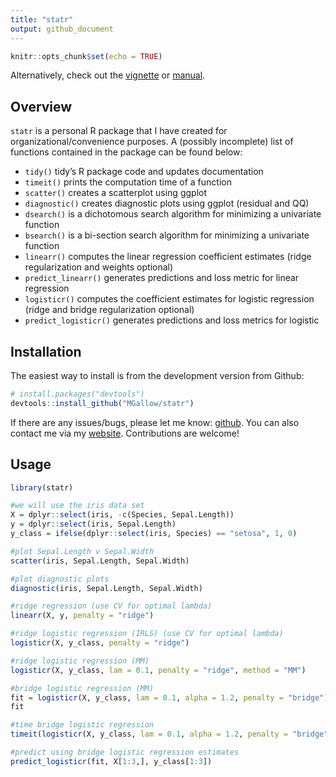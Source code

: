 ```yaml
---
title: "statr"
output: github_document
---
```


```r
knitr::opts_chunk$set(echo = TRUE)
```

Alternatively, check out the [vignette](https://htmlpreview.github.io/?https://github.com/MGallow/statr/blob/master/Vignette.html) or [manual](https://github.com/MGallow/statr/blob/master/statr.pdf).

## Overview

`statr` is a personal R package that I have created for organizational/convenience purposes. A (possibly incomplete) list of functions contained in the package can be found below:

* `tidy()` tidy's R package code and updates documentation
* `timeit()` prints the computation time of a function
* `scatter()` creates a scatterplot using ggplot
* `diagnostic()` creates diagnostic plots using ggplot (residual and QQ)
* `dsearch()` is a dichotomous search algorithm for minimizing a univariate function
* `bsearch()` is a bi-section search algorithm for minimizing a univariate function
* `linearr()` computes the linear regression coefficient estimates (ridge regularization and weights optional)
* `predict_linearr()` generates predictions and loss metric for linear regression
* `logisticr()` computes the coefficient estimates for logistic regression (ridge and bridge regularization optional)
* `predict_logisticr()` generates predictions and loss metrics for logistic


## Installation

The easiest way to install is from the development version from Github:

```r
# install.packages("devtools")
devtools::install_github("MGallow/statr")
```

If there are any issues/bugs, please let me know: [github](https://github.com/MGallow/statr/issues). You can also contact me via my [website](http://users.stat.umn.edu/~gall0441/). Contributions are welcome!


## Usage

```r
library(statr)

#we will use the iris data set
X = dplyr::select(iris, -c(Species, Sepal.Length))
y = dplyr::select(iris, Sepal.Length)
y_class = ifelse(dplyr::select(iris, Species) == "setosa", 1, 0)

#plot Sepal.Length v Sepal.Width
scatter(iris, Sepal.Length, Sepal.Width)

#plot diagnostic plots
diagnostic(iris, Sepal.Length, Sepal.Width)

#ridge regression (use CV for optimal lambda)
linearr(X, y, penalty = "ridge")

#ridge logistic regression (IRLS) (use CV for optimal lambda)
logisticr(X, y_class, penalty = "ridge")

#ridge logistic regression (MM)
logisticr(X, y_class, lam = 0.1, penalty = "ridge", method = "MM")

#bridge logistic regression (MM)
fit = logisticr(X, y_class, lam = 0.1, alpha = 1.2, penalty = "bridge")
fit

#time bridge logistic regression
timeit(logisticr(X, y_class, lam = 0.1, alpha = 1.2, penalty = "bridge"))

#predict using bridge logistic regression estimates
predict_logisticr(fit, X[1:3,], y_class[1:3])
```
